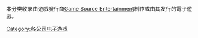本分类收录由遊戲發行商[[Game_Source_Entertainment|Game Source Entertainment]]制作或由其发行的電子遊戲。

[[Category:各公司电子游戏|Category:各公司电子游戏]]